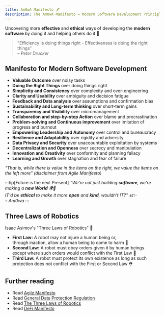 ```yaml
---
title: Am0wA Manifesto 🖋️
description: The Am0wA Manifesto – Modern Software Development Principles
---
```


Uncovering more **effective** and **ethical** ways of developing the **modern software** by doing it and helping others do it 🦄

> "Efficiency is doing things right - Effectiveness is doing the right things"<br/>
> <cite>– Peter Drucker</cite>

## Manifesto for Modern Software Development

* **Valuable Outcome** over noisy tasks
* **Doing the Right Things** over doing things right
* **Simplicity and Consistency** over complexity and over-engineering
* **Clarity and Usability** over ambiguity and decision fatigue
* **Feedback and Data analysis** over assumptions and confirmation bias
* **Sustainability and Long-term thinking** over short-term gains
* **Transparency and Visibility** over micromanagement
* **Collaboration and step-by-step Action** over blame and procrastination
* **Problem-solving and Continuous improvement** over imitation of progress and burnout
* **Empowering Leadership and Autonomy** over control and bureaucracy
* **Resilience and Adaptability** over rigidity and adversity
* **Data Privacy and Security** over unaccountable exploitation by systems
* **Decentralization and Openness** over secrecy and manipulation
* **Innovation and Creativity** over conformity and planning fallacy
* **Learning and Growth** over stagnation and fear of failure

_"That is, while there is value in the items on
the right, we value the items on the left more" (disclaimer from Agile Manifesto)_

:::tip[Future is the next Present]
_"We're not just building **software**, we're making a **new World** 🌍🚀<br/>
IT'd be **ethical** to make it more **open** and **kind**, wouldn't IT?" 🕉️✨_<br/>
_– Am0wa_
:::

<TreatMeBtn />

## Three Laws of Robotics

Isaac Asimov's "Three Laws of Robotics" 🤖

* **First Law:** A robot may not injure a human being or,   
through inaction, allow a human being to come to harm 🪬
* **Second Law:** A robot must obey orders given it by human beings   
except where such orders would conflict with the First Law 🫡
* **Third Law:** A robot must protect its own existence as long as such protection does not conflict with the First or Second Law ⛑️

## Further reading

- Read [Agile Manifesto](https://agilemanifesto.org/)
- Read [General Data Protection Regulation](https://gdpr.eu/)
- Read [The Three Laws of Robotics](https://en.wikipedia.org/wiki/Three_Laws_of_Robotics)
- Read [DeFi Manifesto](https://www.xcapit.com/en-defi-manifesto)

<script is:inline src="/external-links.js"></script>